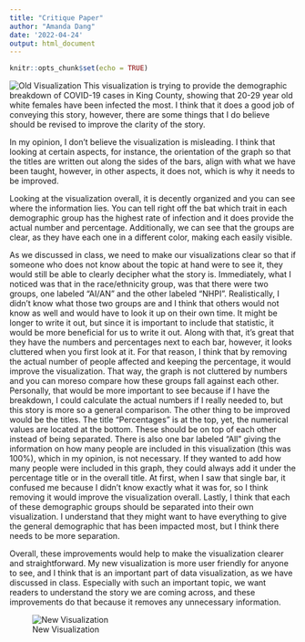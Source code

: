 ---
title: "Critique Paper"
author: "Amanda Dang"
date: '2022-04-24'
output: html_document
---

```{r setup, include=FALSE}
knitr::opts_chunk$set(echo = TRUE)
```

![Old Visualization](CritiquePaperImage.png) 
This visualization is trying to provide the demographic breakdown of COVID-19 cases in King County, showing that 20-29 year old white females have been infected the most. I think that it does a good job of conveying this story, however, there are some things that I do believe should be revised to improve the clarity of the story.

In my opinion, I don't believe the visualization is misleading. I think that looking at certain aspects, for instance, the orientation of the graph so that the titles are written out along the sides of the bars, align with what we have been taught, however, in other aspects, it does not, which is why it needs to be improved.

Looking at the visualization overall, it is decently organized and you can see where the information lies. You can tell right off the bat which trait in each demographic group has the highest rate of infection and it does provide the actual number and percentage. Additionally, we can see that the groups are clear, as they have each one in a different color, making each easily visible.

As we discussed in class, we need to make our visualizations clear so that if someone who does not know about the topic at hand were to see it, they would still be able to clearly decipher what the story is. Immediately, what I noticed was that in the race/ethnicity group, was that there were two groups, one labeled "AI/AN" and the other labeled "NHPI". Realistically, I didn't know what those two groups are and I think that others would not know as well and would have to look it up on their own time. It might be longer to write it out, but since it is important to include that statistic, it would be more beneficial for us to write it out. Along with that, it's great that they have the numbers and percentages next to each bar, however, it looks cluttered when you first look at it. For that reason, I think that by removing the actual number of people affected and keeping the percentage, it would improve the visualization. That way, the graph is not cluttered by numbers and you can moreso compare how these groups fall against each other. Personally, that would be more important to see because if I have the breakdown, I could calculate the actual numbers if I really needed to, but this story is more so a general comparison. The other thing to be improved would be the titles. The title "Percentages" is at the top, yet, the numerical values are located at the bottom. These should be on top of each other instead of being separated. There is also one bar labeled "All" giving the information on how many people are included in this visualization (this was 100%), which in my opinion, is not necessary. If they wanted to add how many people were included in this graph, they could always add it under the percentage title or in the overall title. At first, when I saw that single bar, it confused me because I didn't know exactly what it was for, so I think removing it would improve the visualization overall. Lastly, I think that each of these demographic groups should be separated into their own visualization. I understand that they might want to have everything to give the general demographic that has been impacted most, but I think there needs to be more separation.

Overall, these improvements would help to make the visualization clearer and straightforward. My new visualization is more user friendly for anyone to see, and I think that is an important part of data visualization, as we have discussed in class. Especially with such an important topic, we want readers to understand the story we are coming across, and these improvements do that because it removes any unnecessary information.

![New Visualization](NewVisualization.jpg)


